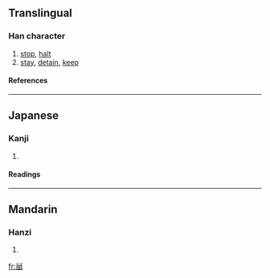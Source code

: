 {{see|留}}

==Translingual==
===Han character===
{{Han char|rn=102|rad=田|as=03|sn=8|four=|canj=火田 (FW), X火田 (XFW)}}
# [[stop]], [[halt]]
# [[stay]], [[detain]], [[keep]]
====References====
{{Han ref|kx=0760.031|dkj=21760|hdz=42531.011|uh=7544|ud=30020}}

----
==Japanese==
===Kanji===
{{ja-kanji|grade=|rs=田03}}
# {{defn|Japanese}} 
====Readings====
{{ja-readings|on=[[りゅう]] (ryū), [[る]] (ru)|kun=[[とめる]] (tomeru), [[とどまる]] (todomaru)|nanori=}}

----
==Mandarin==
===Hanzi===
{{cmn-hanzi|pin=[[liú]] (liu2)|wg=liu<sup>2</sup>}}
# {{defn|Mandarin}}

[[fr:畄]]